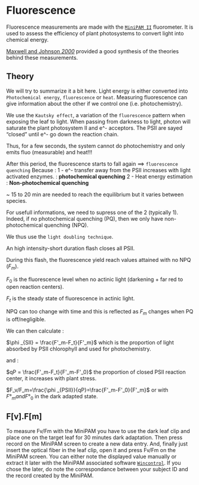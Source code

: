 # Fluorescence

Fluorescence measurements are made with the [`MiniPAM II`](document/machine/MiniPAM II/minipamexp.pdf) fluorometer.
It is used to assess the efficiency of plant photosystems to convert light into chemical energy.

[Maxwell and Johnson *2000*](document/trait/fluorescence/Maxwell and Johnson - 2000 - Chlorophyll fluorescence—a practical guide.pdf) provided a good synthesis of the theories behind these measurements. 

## Theory

We will try to summarize it a bit here.
Light energy is either converted into `Photochemical energy`, `fluorescence` or `heat`.
Measuring fluorescence can give information about the other if we control one (i.e. photochemistry).

We use the `Kautsky effect`, a variation of the `fluorescence` pattern when exposing the leaf to light.
When passing from darkness to light, photon will saturate the plant photosystem II and e^- acceptors.
The PSII are sayed "closed" until e^- go down the reaction chain.

Thus, for a few seconds, the system cannot do photochemistry and only emits fluo (measurable) and heat!!!

After this period, the fluorescence starts to fall again ==> `fluorescence quenching`
Because : 1 - e^- transfer away from the PSII increases with light activated enzymes. : **photochemical quenching**
          2 - Heat energy estimation : **Non-photochemical quenching**
          
~ 15 to 20 min are needed to reach the equilibrium but it varies between species.

For usefull informations, we need to supress one of the 2 (typically 1).
Indeed, if no photochemical quenching (PQ), then we only have non-photochemical quenching (NPQ).

We thus use the `light doubling technique`.

An high intensity-short duration flash closes all PSII.

During this flash, the fluorescence yield reach values attained with no NPQ ($F_m$).

$F_0$ is the fluorescence level when no actinic light (darkening + far red to open reaction centers).

$F_t$ is the steady state of fluorescence in actinic light.

NPQ can too change with time and this is reflected as $F_m$ changes when PQ is off/negligible.

We can then calculate :

$\phi _{SII} = \frac{F'_m-F_t}{F'_m}$ which is the proportion of light absorbed by PSII chlorophyll and used for photochemistry.

and :

$qP = \frac{F'_m-F_t}{F'_m-F'_0}$ the proportion of closed PSII reaction center, it increases with plant stress.

$F_v/F_m=\frac{\phi _{PSII}}{qP}=\frac{F'_m-F'_0}{F'_m}$ or with $F°_m and F°_0$ in the dark adapted state.

## F[v].F[m]

To measure Fv/Fm with the MiniPAM you have to use the dark leaf clip and place one on the target leaf for 30 minutes dark adaptation. 
Then press record on the MiniPAM screen to create a new data entry.
And, finally just insert the optical fiber in the leaf clip, open it and press Fv/Fm on the MiniPAM screen.
You can either note the displayed value manually or extract it later with the MiniPAM associated software [`Wincontrol`](https://www.walz.com/products/chl_p700/mini-pam-II/downloads.html).
If you chose the later, do note the correspondance between your subject ID and the record created by the MiniPAM.



